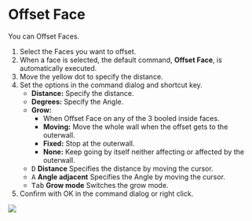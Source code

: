 
<Reference shortcut="Shift-O" command="Offset Face" button="" />

# Offset Face

You can Offset Faces.

1. Select the Faces you want to offset.
2. When a face is selected, the default command, **Offset Face**, is automatically executed.
3. Move the yellow dot to specify the distance.
4. Set the options in the command dialog and shortcut key.
     - **Distance:** Specify the distance.
     - **Degrees:** Specify the Angle.
     - **Grow:**
          - When Offset Face on any of the 3 booled inside faces. 
          - **Moving:** Move the whole wall when the offset gets to the outerwall.
          - **Fixed:** Stop at the outerwall.
          - **None:** Keep going by itself neither affecting or affected by the outerwall.
     - <kbd>D</kbd> **Distance** Specifies the distance by moving the cursor.
     - <kbd>A</kbd> **Angle adjacent** Specifies the Angle by moving the cursor.
     - <kbd>Tab</kbd> **Grow mode** Switches the grow mode.
5. Confirm with OK in the command dialog or right click.

![](/img/offset-face.gif)
